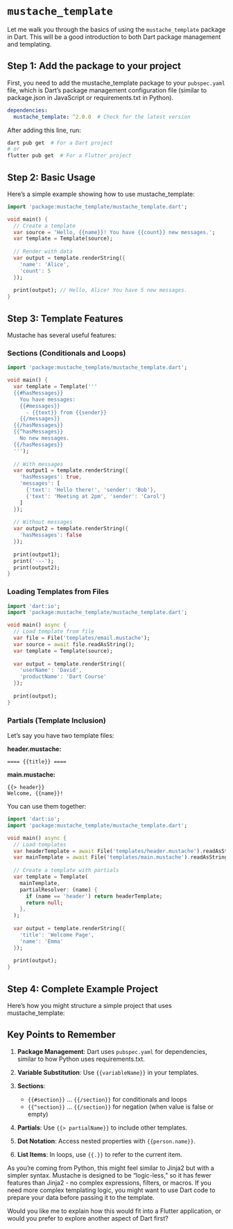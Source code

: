 # `mustache_template`

Let me walk you through the basics of using the `mustache_template` package in Dart. This will be a good introduction to both Dart package management and templating.

## Step 1: Add the package to your project

First, you need to add the mustache_template package to your `pubspec.yaml` file, which is Dart's package management configuration file (similar to package.json in JavaScript or requirements.txt in Python).

```yaml
dependencies:
  mustache_template: ^2.0.0  # Check for the latest version
```

After adding this line, run:

```bash
dart pub get  # For a Dart project
# or
flutter pub get  # For a Flutter project
```

## Step 2: Basic Usage

Here's a simple example showing how to use mustache_template:

```dart
import 'package:mustache_template/mustache_template.dart';

void main() {
  // Create a template
  var source = 'Hello, {{name}}! You have {{count}} new messages.';
  var template = Template(source);
  
  // Render with data
  var output = template.renderString({
    'name': 'Alice',
    'count': 5
  });
  
  print(output); // Hello, Alice! You have 5 new messages.
}
```

## Step 3: Template Features

Mustache has several useful features:

### Sections (Conditionals and Loops)

```dart
import 'package:mustache_template/mustache_template.dart';

void main() {
  var template = Template('''
  {{#hasMessages}}
    You have messages:
    {{#messages}}
      - {{text}} from {{sender}}
    {{/messages}}
  {{/hasMessages}}
  {{^hasMessages}}
    No new messages.
  {{/hasMessages}}
  ''');
  
  // With messages
  var output1 = template.renderString({
    'hasMessages': true,
    'messages': [
      {'text': 'Hello there!', 'sender': 'Bob'},
      {'text': 'Meeting at 2pm', 'sender': 'Carol'}
    ]
  });
  
  // Without messages
  var output2 = template.renderString({
    'hasMessages': false
  });
  
  print(output1);
  print('---');
  print(output2);
}
```

### Loading Templates from Files

```dart
import 'dart:io';
import 'package:mustache_template/mustache_template.dart';

void main() async {
  // Load template from file
  var file = File('templates/email.mustache');
  var source = await file.readAsString();
  var template = Template(source);
  
  var output = template.renderString({
    'userName': 'David',
    'productName': 'Dart Course'
  });
  
  print(output);
}
```

### Partials (Template Inclusion)

Let's say you have two template files:

**header.mustache:**
```
==== {{title}} ====
```

**main.mustache:**
```
{{> header}}
Welcome, {{name}}!
```

You can use them together:

```dart
import 'dart:io';
import 'package:mustache_template/mustache_template.dart';

void main() async {
  // Load templates
  var headerTemplate = await File('templates/header.mustache').readAsString();
  var mainTemplate = await File('templates/main.mustache').readAsString();
  
  // Create a template with partials
  var template = Template(
    mainTemplate,
    partialResolver: (name) {
      if (name == 'header') return headerTemplate;
      return null;
    },
  );
  
  var output = template.renderString({
    'title': 'Welcome Page',
    'name': 'Emma'
  });
  
  print(output);
}
```

## Step 4: Complete Example Project

Here's how you might structure a simple project that uses mustache_template:

## Key Points to Remember

1. **Package Management**: Dart uses `pubspec.yaml` for dependencies, similar to how Python uses requirements.txt.

2. **Variable Substitution**: Use `{{variableName}}` in your templates.

3. **Sections**:
   - `{{#section}}` ... `{{/section}}` for conditionals and loops
   - `{{^section}}` ... `{{/section}}` for negation (when value is false or empty)

4. **Partials**: Use `{{> partialName}}` to include other templates.

5. **Dot Notation**: Access nested properties with `{{person.name}}`.

6. **List Items**: In loops, use `{{.}}` to refer to the current item.

As you're coming from Python, this might feel similar to Jinja2 but with a simpler syntax. Mustache is designed to be "logic-less," so it has fewer features than Jinja2 - no complex expressions, filters, or macros. If you need more complex templating logic, you might want to use Dart code to prepare your data before passing it to the template.

Would you like me to explain how this would fit into a Flutter application, or would you prefer to explore another aspect of Dart first?